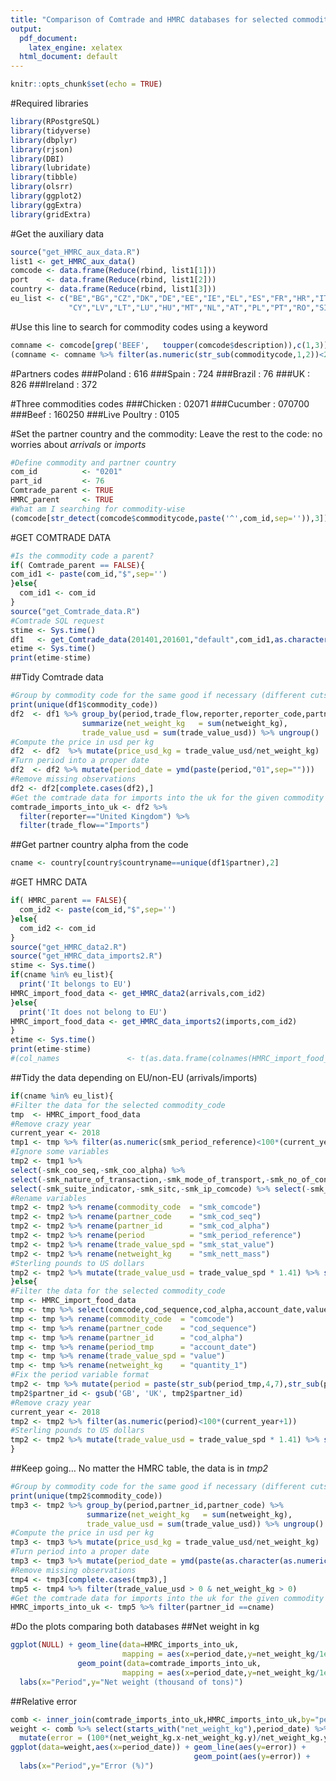```yaml
---
title: "Comparison of Comtrade and HMRC databases for selected commodities"
output:
  pdf_document:
    latex_engine: xelatex
  html_document: default
---
```


```r
knitr::opts_chunk$set(echo = TRUE)
```

#Required libraries
```r
library(RPostgreSQL)
library(tidyverse)
library(dbplyr)
library(rjson)
library(DBI)
library(lubridate)
library(tibble)
library(olsrr)
library(ggplot2)
library(ggExtra)
library(gridExtra)
```

#Get the auxiliary data
```r
source("get_HMRC_aux_data.R")
list1 <- get_HMRC_aux_data()
comcode <- data.frame(Reduce(rbind, list1[1]))
port    <- data.frame(Reduce(rbind, list1[2]))
country <- data.frame(Reduce(rbind, list1[3]))
eu_list <- c("BE","BG","CZ","DK","DE","EE","IE","EL","ES","FR","HR","IT",
             "CY","LV","LT","LU","HU","MT","NL","AT","PL","PT","RO","SI","SK","FI","SE","UK")
```

#Use this line to search for commodity codes using a keyword
```r
comname <- comcode[grep('BEEF',   toupper(comcode$description)),c(1,3)]
(comname <- comname %>% filter(as.numeric(str_sub(commoditycode,1,2))<25))
```

#Partners codes
###Poland  : 616
###Spain   : 724
###Brazil  : 76
###UK      : 826
###Ireland : 372

#Three commodities codes
###Chicken      : 02071
###Cucumber     : 070700
###Beef         : 160250
###Live Poultry : 0105

#Set the partner country and the commodity: Leave the rest to the code: no worries about *arrivals* or *imports*
```r
#Define commodity and partner country
com_id          <- "0201"
part_id         <- 76
Comtrade_parent <- TRUE
HMRC_parent     <- TRUE
#What am I searching for commodity-wise
(comcode[str_detect(comcode$commoditycode,paste('^',com_id,sep='')),3])
```


#GET COMTRADE DATA
```r
#Is the commodity code a parent?
if( Comtrade_parent == FALSE){
com_id1 <- paste(com_id,"$",sep='')
}else{
  com_id1 <- com_id
}
source("get_Comtrade_data.R")
#Comtrade SQL request
stime <- Sys.time()
df1   <- get_Comtrade_data(201401,201601,"default",com_id1,as.character(part_id))
etime <- Sys.time()
print(etime-stime)
```

##Tidy Comtrade data
```r
#Group by commodity code for the same good if necessary (different cuts for chicken...)
print(unique(df1$commodity_code))
df2  <- df1 %>% group_by(period,trade_flow,reporter,reporter_code,partner,partner_code) %>%
                summarize(net_weight_kg   = sum(netweight_kg),
                trade_value_usd = sum(trade_value_usd)) %>% ungroup()
#Compute the price in usd per kg
df2  <- df2  %>% mutate(price_usd_kg = trade_value_usd/net_weight_kg)
#Turn period into a proper date
df2  <- df2 %>% mutate(period_date = ymd(paste(period,"01",sep="")))
#Remove missing observations
df2 <- df2[complete.cases(df2),]
#Get the comtrade data for imports into the uk for the given commodity
comtrade_imports_into_uk <- df2 %>%
  filter(reporter=="United Kingdom") %>%
  filter(trade_flow=="Imports")
```

##Get partner country alpha from the code
```r
cname <- country[country$countryname==unique(df1$partner),2]
```

#GET HMRC DATA
```r
if( HMRC_parent == FALSE){
  com_id2 <- paste(com_id,"$",sep='')
}else{
  com_id2 <- com_id
}
source("get_HMRC_data2.R")
source("get_HMRC_data_imports2.R")
stime <- Sys.time()
if(cname %in% eu_list){
  print('It belongs to EU')
HMRC_import_food_data <- get_HMRC_data2(arrivals,com_id2)
}else{
  print('It does not belong to EU')
HMRC_import_food_data <- get_HMRC_data_imports2(imports,com_id2)
}
etime <- Sys.time()
print(etime-stime)
#(col_names               <- t(as.data.frame(colnames(HMRC_import_food_data))))
```

##Tidy the data depending on EU/non-EU (arrivals/imports)
```r
if(cname %in% eu_list){
#Filter the data for the selected commodity_code
tmp  <- HMRC_import_food_data
#Remove crazy year
current_year <- 2018
tmp1 <- tmp %>% filter(as.numeric(smk_period_reference)<100*(current_year+1))
#Ignore some variables
tmp2 <- tmp1 %>%
select(-smk_coo_seq,-smk_coo_alpha) %>%
select(-smk_nature_of_transaction,-smk_mode_of_transport,-smk_no_of_consignments) %>%
select(-smk_suite_indicator,-smk_sitc,-smk_ip_comcode) %>% select(-smk_supp_unit,-smk_trade_ind,-smk_record_type)
#Rename variables
tmp2 <- tmp2 %>% rename(commodity_code  = "smk_comcode")
tmp2 <- tmp2 %>% rename(partner_code    = "smk_cod_seq")
tmp2 <- tmp2 %>% rename(partner_id      = "smk_cod_alpha")
tmp2 <- tmp2 %>% rename(period          = "smk_period_reference")
tmp2 <- tmp2 %>% rename(trade_value_spd = "smk_stat_value")
tmp2 <- tmp2 %>% rename(netweight_kg    = "smk_nett_mass")
#Sterling pounds to US dollars
tmp2 <- tmp2 %>% mutate(trade_value_usd = trade_value_spd * 1.41) %>% select(-trade_value_spd)
}else{
#Filter the data for the selected commodity_code
tmp <- HMRC_import_food_data
tmp <- tmp %>% select(comcode,cod_sequence,cod_alpha,account_date,value,quantity_1)
tmp <- tmp %>% rename(commodity_code  = "comcode")
tmp <- tmp %>% rename(partner_code    = "cod_sequence")
tmp <- tmp %>% rename(partner_id      = "cod_alpha")
tmp <- tmp %>% rename(period_tmp      = "account_date")
tmp <- tmp %>% rename(trade_value_spd = "value")
tmp <- tmp %>% rename(netweight_kg    = "quantity_1")
#Fix the period variable format
tmp2 <- tmp %>% mutate(period = paste(str_sub(period_tmp,4,7),str_sub(period_tmp,1,2),sep='')) %>% select(-period_tmp)
tmp2$partner_id <- gsub('GB', 'UK', tmp2$partner_id)
#Remove crazy year
current_year <- 2018
tmp2 <- tmp2 %>% filter(as.numeric(period)<100*(current_year+1))
#Sterling pounds to US dollars
tmp2 <- tmp2 %>% mutate(trade_value_usd = trade_value_spd * 1.41) %>% select(-trade_value_spd)
}
```

##Keep going... No matter the HMRC table, the data is in *tmp2*
```r
#Group by commodity code for the same good if necessary (different cuts for chicken...)
print(unique(tmp2$commodity_code))
tmp3 <- tmp2 %>% group_by(period,partner_id,partner_code) %>%
                 summarize(net_weight_kg   = sum(netweight_kg),
                 trade_value_usd = sum(trade_value_usd)) %>% ungroup()
#Compute the price in usd per kg
tmp3 <- tmp3 %>% mutate(price_usd_kg = trade_value_usd/net_weight_kg)
#Turn period into a proper date
tmp3 <- tmp3 %>% mutate(period_date = ymd(paste(as.character(as.numeric(period)),"01",sep="")))
#Remove missing observations
tmp4 <- tmp3[complete.cases(tmp3),]
tmp5 <- tmp4 %>% filter(trade_value_usd > 0 & net_weight_kg > 0)
#Get the comtrade data for imports into the uk for the given commodity
HMRC_imports_into_uk <- tmp5 %>% filter(partner_id ==cname)
```

#Do the plots comparing both databases
##Net weight in kg
```r
ggplot(NULL) + geom_line(data=HMRC_imports_into_uk,
                         mapping = aes(x=period_date,y=net_weight_kg/1e6)) +
               geom_point(data=comtrade_imports_into_uk,
                         mapping = aes(x=period_date,y=net_weight_kg/1e6),color="red",size=1.5) +
  labs(x="Period",y="Net weight (thousand of tons)")
```

##Relative error
```r
comb <- inner_join(comtrade_imports_into_uk,HMRC_imports_into_uk,by="period_date")
weight <- comb %>% select(starts_with("net_weight_kg"),period_date) %>%
  mutate(error = (100*(net_weight_kg.x-net_weight_kg.y)/net_weight_kg.y))
ggplot(data=weight,aes(x=period_date)) + geom_line(aes(y=error)) +
                                         geom_point(aes(y=error)) +
  labs(x="Period",y="Error (%)")
```

